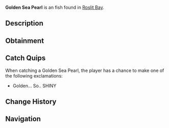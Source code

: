 {{FishInfobox
|image          = Golden Sea Pearl.png
|rarity         = Exotic
|sea            = First Sea
|location       = [[Roslit Bay]]
|sublocation    = 
|sources        = Clam
|radar_location = 
|xp             = 600
|weather        = 
|time           = 
|season         = 
|bait           = 
|base_weight    = 0.4
|base_value     = 3500
|weight_range   = 0.3
|base_chance    = 0.2
|base_resil     = 100
}}
'''Golden Sea Pearl''' is an {{Rarity|Exotic}} fish found in [[Roslit Bay]].

== Description ==
{{Description|A strikingly shiny pearl, rumored to have originated from the deepest depths of Atlantis.|Bestiary Entry}}

== Obtainment ==
{{Description|From catching Clams.|Bestiary Hint}}

== Catch Quips ==
When catching a Golden Sea Pearl, the player has a chance to make one of the following exclamations:
* Golden... So.. SHINY

== Change History ==
{{Change History|{{subst:Current Version}}}}

== Navigation ==
{{Fish Navbox|Roslit Bay}}